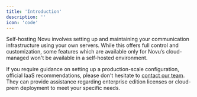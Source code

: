 ```yaml
---
title: 'Introduction'
description: ''
icon: 'code'
---
```


Self-hosting Novu involves setting up and maintaining your communication infrastructure using your own servers. While this offers full control and customization, some features which are available only for Novu’s cloud-managed won't be available in a self-hosted environment.

<Note>If you require guidance on setting up a production-scale configuration, official IaaS recommendations, please don't hesitate to [contact our team](https://calendly.com/novuhq/novu-meeting?utm_source=novuDocs&utm_page=self-hosting-introduction). 
They can provide assistance regarding enterprise edition licenses or cloud-prem deployment to meet your specific needs.</Note>
